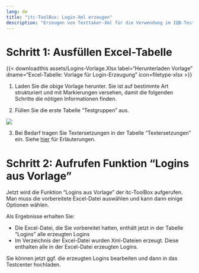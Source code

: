 ```yaml
---
lang: de
title: "itc-ToolBox: Login-Xml erzeugen"
description: "Erzeugen von Testtaker-Xml für die Verwendung im IQB-Testcenter"
---
```


# Schritt 1: Ausfüllen Excel-Tabelle

{{< downloadthis assets/Logins-Vorlage.Xlsx label="Herunterladen Vorlage" dname="Excel-Tabelle: Vorlage für Login-Erzeugung" icon=filetype-xlsx >}}

1. Laden Sie die obige Vorlage herunter. Sie ist auf bestimmte Art strukturiert und mit Markierungen versehen, damit die folgenden Schritte die nötigen Informationen finden.

2. Füllen Sie die erste Tabelle "Testgruppen" aus.

![](assets/generate-logins-1.jpg)

3. Bei Bedarf tragen Sie Textersetzungen in der Tabelle "Textersetzungen" ein. Siehe [hier](/Testcenter/Testinhalte/testtaker-xml.html#angepasste-texte-customtexts) für Erläuterungen.

# Schritt 2: Aufrufen Funktion "Logins aus Vorlage"

Jetzt wird die Funktion "Logins aus Vorlage" der itc-ToolBox aufgerufen. Man muss die vorbereitete Excel-Datei auswählen und kann dann einige Optionen wählen.

Als Ergebnisse erhalten Sie:

* Die Excel-Datei, die Sie vorbereitet hatten, enthält jetzt in der Tabelle "Logins" alle erzeugten Logins
* Im Verzeichnis der Excel-Datei wurden Xml-Dateien erzeugt. Diese enthalten alle in der Excel-Datei erzeugten Logins.

Sie können jetzt ggf. die erzeugten Logins bearbeiten und dann in das Testcenter hochladen.